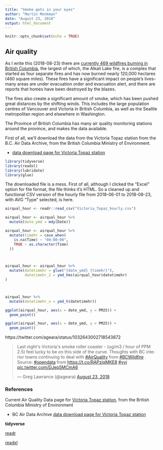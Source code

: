 ```yaml
---
title: "Smoke gets in your eyes"
author: "Martin Monkman"
date: "August 23, 2018"
output: html_document
---
```


```r
knitr::opts_chunk$set(echo = TRUE)
```

## Air quality

As I write this (2018-08-23) there are [currently 469 wildfires burning in British Columbia](http://bcfireinfo.for.gov.bc.ca/hprScripts/WildfireNews/Fires.asp?Mode=normal&AllFires=0&FC=0), the largest of which, the Alkali Lake fire, is a complex that started as four separate fires and has now burned nearly 120,000 hectares (460 square miles). These fires have a significant impact on people's lives--many areas are under evacuation order and evacuation alert, and there are reports that homes have been destroyed by the blazes.

The fires also create a significant amount of smoke, which has been pushed great distances by the shifting winds. This includes the large population centres of Vancouver and Victoria in British Columbia, as well as the Seattle metropolitan region and elsewhere in Washington.

The Province of British Columbia has many air quality monitoring stations around the province, and makes the data available. 

First of all, we'll download the data from the Victoria Topaz station from the B.C. Air Data Archive, from the British Columbia Ministry of Environment. 

* [data download page for Victoria Topaz station](https://envistaweb.env.gov.bc.ca/StationReportFast.aspx?ST_ID=4)

```r

library(tidyverse)
library(readxl)
library(lubridate)
library(glue)

```


The downloaded file is a mess. First of all, although I clicked the "Excel" option for file format, the file thinks it's HTML. So a cleaned up and functional CSV version of the hourly file from 2018-06-01 to 2018-08-23, with AVG "Type" selected, is here.

```r

airqual_hour <- readr::read_csv("Victoria_Topaz_hourly.csv")

airqual_hour <- airqual_hour %>%
  mutate(date_ymd = mdy(Date))

airqual_hour <- airqual_hour %>%
  mutate(timehr = case_when(
    is.na(Time) ~ "00:00:00",
    TRUE ~ as.character(Time)
  ))



airqual_hour <- airqual_hour %>%
  mutate(datetimehr = glue("{date_ymd} {timehr}"),
         datetimehr_2 = ymd_hms(airqual_hour$datetimehr)
)



airqual_hour %>%
  mutate(datetimehr_x = ymd_h(datetimehr))


```



```r

ggplot(airqual_hour, aes(x = date_ymd, y = PM25)) +
  geom_point()


```




```r

ggplot(airqual_hour, aes(x = date_ymd, y = PM25)) +
  geom_point()


```




https://twitter.com/ageara/status/1032643002718543872

<blockquote class="twitter-tweet" data-lang="en"><p lang="en" dir="ltr">Last night&#39;s Victoria&#39;s smoke roller coaster - (ug/m3 / hour of PPM 2.5) feel lucky to be on this side of the curve. Thoughts with BC interior towns continuing to deal with <a href="https://twitter.com/hashtag/AirQuality?src=hash&amp;ref_src=twsrc%5Etfw">#AirQuality</a> from <a href="https://twitter.com/hashtag/BCWildfire?src=hash&amp;ref_src=twsrc%5Etfw">#BCWildfire</a> . Source: <a href="https://twitter.com/hashtag/opendata?src=hash&amp;ref_src=twsrc%5Etfw">#opendata</a> from  <a href="https://t.co/RAPziqMKE8">https://t.co/RAPziqMKE8</a>  <a href="https://twitter.com/hashtag/yyj?src=hash&amp;ref_src=twsrc%5Etfw">#yyj</a> <a href="https://t.co/DJep5MCmA6">pic.twitter.com/DJep5MCmA6</a></p>&mdash; Greg Lawrance (@ageara) <a href="https://twitter.com/ageara/status/1032643002718543872?ref_src=twsrc%5Etfw">August 23, 2018</a></blockquote>
<script async src="https://platform.twitter.com/widgets.js" charset="utf-8"></script>



### References

Current Air Quality Data page for [Victoria Topaz station](http://www.env.gov.bc.ca/epd/bcairquality/readings/map/station.html#E231866), from the British Columbia Ministry of Environment

* BC Air Data Archive [data download page for Victoria Topaz station](https://envistaweb.env.gov.bc.ca/StationReportFast.aspx?ST_ID=4)


**tidyverse**

[readr](https://readr.tidyverse.org)

[readxl](https://readxl.tidyverse.org/)
